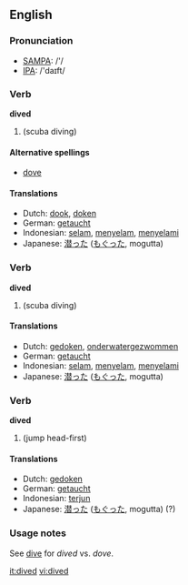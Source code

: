 ==English==

===Pronunciation===
* [[w:SAMPA|SAMPA]]: /'/
* [[w:IPA|IPA]]: /'daɪft/

===Verb===
'''dived'''

# {{simple past of|dive}} (scuba diving)

====Alternative spellings====
* {{US}} [[dove]]

====Translations====
* Dutch: [[dook]], [[doken]]
* German: [[getaucht]]
* Indonesian: [[selam]], [[selam|menyelam]], [[selam|menyelami]]
* Japanese: [[潜った]] ([[もぐった]], mogutta)

===Verb===
'''dived'''

# {{past participle of|dive}} (scuba diving)

====Translations====
* Dutch: [[gedoken]], [[onderwatergezwommen]]
* German: [[getaucht]]
* Indonesian: [[selam]], [[selam|menyelam]], [[selam|menyelami]]
* Japanese: [[潜った]] ([[もぐった]], mogutta)

===Verb===
'''dived'''

# {{past participle of|dive}} (jump head-first)

====Translations====
* Dutch: [[gedoken]]
* German: [[getaucht]]
* Indonesian: [[terjun]]
* Japanese: [[潜った]] ([[もぐった]], mogutta) (?)

===Usage notes===
See [[dive]] for ''dived'' vs. ''dove''.

[[it:dived]]
[[vi:dived]]